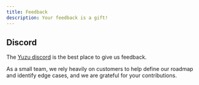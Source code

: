 ```yaml
---
title: Feedback
description: Your feedback is a gift!
---
```


## Discord
The [Yuzu discord](/discord) is the best place to give us feedback.

As a small team, we rely heavily on customers to help define our roadmap and identify edge cases, and we are grateful for your contributions.